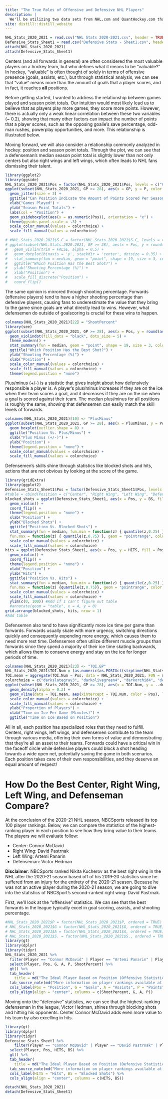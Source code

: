 ```yaml
---
title: "The True Roles of Offensive and Defensive NHL Players"
description: |
  We'll be utilizing two data sets from NHL.com and QuantHockey.com that contain statistics of active skaters (all players excluding goaltenders) who played in at least 28 games during the 2020-21 NHL regular season. 
site: distill::distill_website
---
```


```r
NHL_Stats_2020_2021 = read.csv("NHL Stats 2020-2021.csv", header = TRUE, sep = ",")
Defensive_Stats_Sheet1 = read.csv("Defensive Stats - Sheet1.csv", header = TRUE, sep = ",")
attach(NHL_Stats_2020_2021) 
attach(Defensive_Stats_Sheet1)
```

Centers (and all forwards in general) are often considered the most valuable players on a hockey team, but who defines what it means to be "valuable?" In hockey, "valuable" is often thought of solely in terms of offensive presence (goals, assists, etc.), but through statistical analysis, we can see that "value" means more than the amount of goals that a player scores, and in fact, it reaches **all** positions.

Before getting started, I wanted to address the relationship between games played and season point totals. Our intuition would most likely lead us to believe that as players play more games, they score more points. However, there is actually only a weak linear correlation between these two variables (~ 0.2), showing that many other factors can impact the number of points that a player scores, such as the opposing goalie's save percentage, odd-man rushes, powerplay opportunities, and more. This relationship is illustrated below.

Moving forward, we will also consider a relationship commonly analyzed in hockey: position and season point totals. Through the plot, we can see that a defenseman's median season point total is slightly lower than not only centers but also right wings and left wings, which often leads to NHL fans dismissing their talent. 

```r
library(ggplot2)
library(ggside)
NHL_Stats_2020_2021$Pos = factor(NHL_Stats_2020_2021$Pos, levels = c("C", "R", "L", "D"), labels = c("Center", "Right Wing", "Left Wing", "Defenseman"))
ggplot(subset(NHL_Stats_2020_2021, GP >= 28), aes(x = GP, y = P, color = Pos)) +
  geom_jitter(size = 3) +
  ggtitle("Can Position Indicate the Amount of Points Scored Per Season?") +
  xlab("Games Played") +
  ylab("Season Point Totals") +
  labs(col = "Position") +
  geom_ysideboxplot(aes(x = as.numeric(Pos)), orientation = "x") +
  theme(ggside.panel.scale = .3) +
  scale_color_manual(values = colorchoice) +
  scale_fill_manual(values = colorchoice)
```

```r
# #NHL.Stats.2020.2021$S.C = factor(NHL.Stats.2020.2021$S.C, levels = c("R", "L"), labels = c("Right", "Left"))
# ggplot(subset(NHL.Stats.2020.2021, GP >= 28), aes(x = Pos, y = round(as.numeric(S.), 0), fill = Pos)) + 
#   geom_violin(trim = FALSE, alpha = 0.5) +
#   geom_dotplot(binaxis = 'y', stackdir = 'center', dotsize = 0.35) +
#   stat_summary(fun = median, geom = "point", shape = 19, size = 3, color = "black") +
#   ggtitle("Which Position Has the Best Shot?") +
#   ylab("Shooting Percentage (%)") +
#   xlab("Position") +
#   scale_fill_discrete("Position") +
#   coord_flip()
```

The same opinion is mirrored through shooting percentage. Forwards (offensive players) tend to have a higher shooting percentage than defensive players, causing fans to underestimate the value that they bring to the game since goals are what directly lead to wins. However, what defensemen do outside of goalscoring is crucial for these wins to happen. 

```r
colnames(NHL_Stats_2020_2021)[22] = "ShootPercent"
library(see)
ggplot(subset(NHL_Stats_2020_2021, GP >= 28), aes(x = Pos, y = round(as.numeric(ShootPercent), 0), fill = Pos)) +
  geom_violindot(fill_dots = "black", dots_size = 5) +
  theme_modern() +
  stat_summary(fun = median, geom = "point", shape = 19, size = 3, color = "black") +
  ggtitle("Which Position Has the Best Shot?") +
  ylab("Shooting Percentage (%)") +
  xlab("Position") +
  scale_color_manual(values = colorchoice) +
  scale_fill_manual(values = colorchoice) +
  theme(legend.position = "none") 
```

Plus/minus (+/-) is a statistic that gives insight about how defensively responsible a player is. A player's plus/minus increases if they are on the ice when their team scores a goal, and it decreases if they are on the ice when a goal is scored against their team. The median plus/minus for all positions is roughly the same, showing that defensemen can easily match the skill levels of forwards.

```r
colnames(NHL_Stats_2020_2021)[10] <- "PlusMinus"
ggplot(subset(NHL_Stats_2020_2021, GP >= 28), aes(x = PlusMinus, y = Pos, fill = Pos)) +
  geom_boxplot(outlier.shape = 8) +
  ggtitle("Position Vs. Plus/Minus") +
  xlab("Plus Minus (+/-)") +
  ylab("Position") +
  theme(legend.position = "none") +
  scale_color_manual(values = colorchoice) +
  scale_fill_manual(values = colorchoice)
```

Defensemen's skills shine through statistics like blocked shots and hits, actions that are not obvious by looking at the score of the game. 

```r
library(gridExtra)
library(ggplot2)
Defensive_Stats_Sheet1$Pos = factor(Defensive_Stats_Sheet1$Pos, levels = c("R", "L", "D", "C"), labels = c("Right Wing", "Left Wing", "Defenseman", "Center"))
#table = cbind(Position = c("Center", "Right Wing", "Left Wing", "Defenseman"), table(median(Defensive_Stats_Sheet1$HITS[Pos = "Defenseman"])))
blocked_shots = ggplot(Defensive_Stats_Sheet1, aes(x = Pos, y = BS, fill = Pos)) +
  geom_violin() +
  coord_flip() +
  theme(legend.position = "none") +
  xlab("Position") +
  ylab("Blocked Shots") +
  ggtitle("Position Vs. Blocked Shots") +
  stat_summary(fun = median, fun.min = function(z) { quantile(z,0.25) },
  fun.max = function(z) { quantile(z,0.75) }, geom = "pointrange", color = "black") +
  scale_color_manual(values = colorchoice) +
  scale_fill_manual(values = colorchoice) 
hits = ggplot(Defensive_Stats_Sheet1, aes(x = Pos, y = HITS, fill = Pos)) +
  geom_violin() +
  coord_flip() +
  theme(legend.position = "none") +
  xlab("Position") +
  ylab("Hits") +
  ggtitle("Position Vs. Hits") +
  stat_summary(fun = median, fun.min = function(z) { quantile(z,0.25) },
  fun.max = function(z) {quantile(z,0.75)}, geom = "pointrange", color = "black") +
  scale_color_manual(values = colorchoice) +
  scale_fill_manual(values = colorchoice) +
  ylim(c(0, 100)) #Add if I can't figure out table
  #annotate(geom = "table", x = 4, y = 0)
grid.arrange(blocked_shots, hits, nrow = 1)
#Add table
```

Defensemen also tend to have significantly more ice time per game than forwards. Forwards usually skate with more urgency, switching directions quickly and consequently expending more energy, which causes them to need more rest time. Defensemen often utilize different muscle groups than forwards since they spend a majority of their ice time skating backwards, which allows them to conserve energy and stay on the ice for longer periods of time.

```r
colnames(NHL_Stats_2020_2021)[23] <- "TOI.GP"
NHL_Stats_2020_2021$TOI.Num = (as.numeric(as.POSIXct(strptime(NHL_Stats_2020_2021$TOI.GP, format = "%M:%OS"))) - as.numeric(as.POSIXct(strptime("0", format = "%S")))) / 60
TOI.mean = aggregate(TOI.Num ~ Pos, data = NHL_Stats_2020_2021, FUN = mean)
colorchoice = c("darkslategray3", "darkolivegreen4", "darkorchid4", "deeppink3")
ggplot(subset(NHL_Stats_2020_2021, GP >= 28), aes(x = TOI.Num, y = ..density.., color = Pos, fill = Pos)) +
  geom_density(alpha = 0.2) +
  geom_vline(data = TOI.mean, aes(xintercept = TOI.Num, color = Pos), linetype = "dashed") +
  scale_color_manual(values = colorchoice) +
  scale_fill_manual(values = colorchoice) +
  ylab("Proportion of Players") +
  xlab("Time on Ice Per Game (Minutes)") +
  ggtitle("Time on Ice Based on Position")
```

All in all, each position has specialized roles that they need to fulfill. Centers, right wings, left wings, and defensemen contribute to the team through various media, offering their own forms of value and demonstrating that they're all an asset to their teams. Forwards could have a critical win in the faceoff circle while defensive players could block a shot heading towards a wide open net, potentially saving the game in both scenarios. Each position takes care of their own responsibilities, and they deserve an equal amount of respect!

# **How Do the Best Center, Right Wing, Left Wing, and Defenseman Compare?**

At the conclusion of the 2020-21 NHL season, NBCSports released its top 100 player rankings. Below, we can compare the statistics of the highest-ranking player in each position to see how they bring value to their teams. The players we will evaluate follow:

- Center: Connor McDavid
- Right Wing: David Pastrnak
- Left Wing: Artemi Panarin
- Defenseman: Victor Hedman

**Disclaimer**: NBCSports ranked Nikita Kucherov as the best right wing in the NHL after the 2020-21 season based off of his 2019-20 statistics since he suffered from an injury for the entirety of the 2020-21 season. Because he was not an active player during the 2020-21 season, we are going to dive into the statistics of NBCSport's second-ranked right wing: David Pastrnak.

First, we'll look at the "offensive" statistics. We can see that the best forwards in the league typically excel in goal scoring, assists, and shooting percentage.

```r
#NHL_Stats_2020_2021$P = factor(NHL_Stats_2020_2021$P, ordered = TRUE)
# NHL_Stats_2020_2021$G = factor(NHL_Stats_2020_2021$G, ordered = TRUE)
# NHL_Stats_2020_2021$A = factor(NHL_Stats_2020_2021$A, ordered = TRUE)
# NHL_Stats_2020_2021$S. = factor(NHL_Stats_2020_2021$S., ordered = TRUE)
library(gt)
library(dplyr)
library(tidyr)
NHL_Stats_2020_2021 %>%
  filter(Player == "Connor McDavid" | Player == "Artemi Panarin" | Player == "Victor Hedman" | Player == "David Pastrnak") %>%
  select(Player, Pos, G, A, P, ShootPercent) %>%
  gt() %>%
  tab_header(
    title = md("The Ideal Player Based on Position (Offensive Statistics)")) %>%
  tab_source_note(md("More information on player rankings available at NBCSports.com")) %>%
  cols_label(Pos = "Position", G = "Goals", A = "Assists", P = "Points", ShootPercent = "Shooting Percentage") %>%
  cols_align(align = "center", columns = c(ShootPercent, G, A, P))
```

Moving onto the "defensive" statistics, we can see that the highest-ranking defenseman in the league, Victor Hedman, shines through blocking shots and hitting his opponents. Center Connor McDavid adds even more value to his team by also excelling in hits.

```r
library(gt)
library(dplyr)
library(tidyr)
Defensive_Stats_Sheet1 %>%
    filter(Player == "Connor McDavid" | Player == "David Pastrnak" | Player == "Artemi Panarin" | Player == "Victor Hedman") %>%
  select(Player, Pos, HITS, BS) %>%
  gt() %>%
  tab_header(
    title = md("The Ideal Player Based on Position (Defensive Statistics)")) %>%
  tab_source_note(md("More information on player rankings available at NBCSports.com")) %>%
  cols_label(HITS = "Hits", BS = "Blocked Shots") %>%
  cols_align(align = "center", columns = c(HITS, BS))
```

```r
detach(NHL_Stats_2020_2021)
detach(Defensive_Stats_Sheet1)
```

